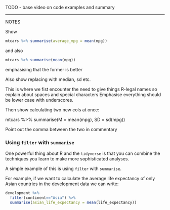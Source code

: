 TODO - base video on code examples and summary

-----------------

NOTES


Show

```r
mtcars %>% summarise(average_mpg = mean(mpg))
```

and also

```r
mtcars %>% summarise(mean(mpg))
```

emphasising that the former is better

Also show replacing with median, sd etc.

This is where we fist encounter the need to give things R-legal names so explain about spaces and special characters
Emphasise everything should be lower case with underscores.

Then show calculating two new cols at once:

mtcars %>% summarise(M = mean(mpg), SD = sd(mpg))

Point out the comma between the two in commentary




### Using `filter` with `summarise`

One powerful thing about R and the `tidyverse` is that you can combine the techniques 
you learn to make more sophisticated analyses.

A simple example of this is using  `filter` with `summarise`. 

For example, if we want to calculate the average life expectancy of only Asian countries
in the development data we can write:

```r
development %>% 
  filter(continent=="Asia") %>% 
  summarise(asian_life_expectancy = mean(life_expectancy))
```
